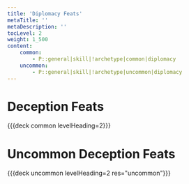 ```yaml
---
title: 'Diplomacy Feats'
metaTitle: ''
metaDescription: ''
tocLevel: 2
weight: 1_500
content:
    common:
        - P::general|skill|!archetype|common|diplomacy
    uncommon:
        - P::general|skill|!archetype|uncommon|diplomacy
---
```


# Deception Feats

{{{deck common levelHeading=2}}}

# Uncommon Deception Feats

{{{deck uncommon levelHeading=2 res="uncommon"}}}
